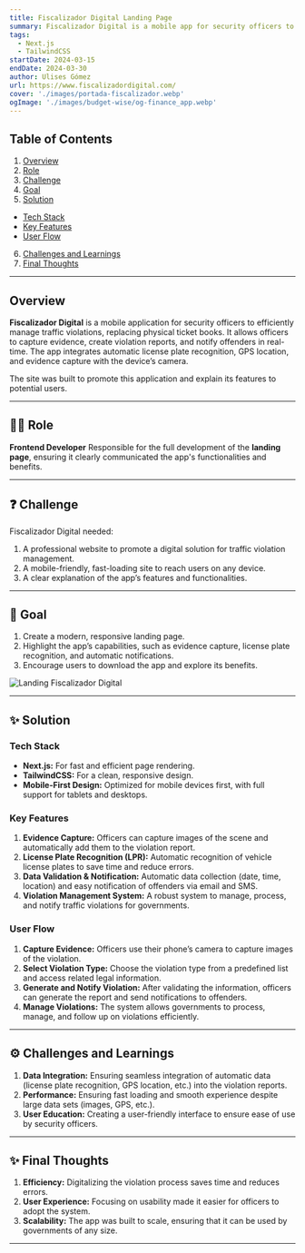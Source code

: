 ```yaml
---
title: Fiscalizador Digital Landing Page
summary: Fiscalizador Digital is a mobile app for security officers to create, manage, consult, and notify traffic violations with graphical evidence, replacing physical ticket books. It integrates features like automatic data capture, license plate recognition, and real-time notifications.
tags:
  - Next.js
  - TailwindCSS
startDate: 2024-03-15
endDate: 2024-03-30
author: Ulises Gómez
url: https://www.fiscalizadordigital.com/
cover: './images/portada-fiscalizador.webp'
ogImage: './images/budget-wise/og-finance_app.webp'
---
```


## Table of Contents
1. [Overview](#overview)
2. [Role](#role)
3. [Challenge](#challenge)
4. [Goal](#goal)
5. [Solution](#solution)
- [Tech Stack](#tech-stack)
- [Key Features](#key-features)
- [User Flow](#user-flow)
6. [Challenges and Learnings](#challenges-and-learnings)
7. [Final Thoughts](#final-thoughts)

---

## Overview
**Fiscalizador Digital** is a mobile application for security officers to efficiently manage traffic violations, replacing physical ticket books. It allows officers to capture evidence, create violation reports, and notify offenders in real-time. The app integrates automatic license plate recognition, GPS location, and evidence capture with the device’s camera.

The site was built to promote this application and explain its features to potential users.

---

## 👨‍💻 Role
**Frontend Developer**
Responsible for the full development of the **landing page**, ensuring it clearly communicated the app's functionalities and benefits.

---

## ❓ Challenge
Fiscalizador Digital needed:
1. A professional website to promote a digital solution for traffic violation management.
2. A mobile-friendly, fast-loading site to reach users on any device.
3. A clear explanation of the app’s features and functionalities.

---

## 🎯 Goal
1. Create a modern, responsive landing page.
2. Highlight the app’s capabilities, such as evidence capture, license plate recognition, and automatic notifications.
3. Encourage users to download the app and explore its benefits.

![Landing Fiscalizador Digital](./images/budget-wise/finance1.webp)

---

## ✨ Solution

### Tech Stack
- **Next.js:** For fast and efficient page rendering.
- **TailwindCSS:** For a clean, responsive design.
- **Mobile-First Design:** Optimized for mobile devices first, with full support for tablets and desktops.

### Key Features
1. **Evidence Capture:** Officers can capture images of the scene and automatically add them to the violation report.
2. **License Plate Recognition (LPR):** Automatic recognition of vehicle license plates to save time and reduce errors.
3. **Data Validation & Notification:** Automatic data collection (date, time, location) and easy notification of offenders via email and SMS.
4. **Violation Management System:** A robust system to manage, process, and notify traffic violations for governments.

### User Flow
1. **Capture Evidence:** Officers use their phone’s camera to capture images of the violation.
2. **Select Violation Type:** Choose the violation type from a predefined list and access related legal information.
3. **Generate and Notify Violation:** After validating the information, officers can generate the report and send notifications to offenders.
4. **Manage Violations:** The system allows governments to process, manage, and follow up on violations efficiently.

---

## ⚙️ Challenges and Learnings
1. **Data Integration:** Ensuring seamless integration of automatic data (license plate recognition, GPS location, etc.) into the violation reports.
2. **Performance:** Ensuring fast loading and smooth experience despite large data sets (images, GPS, etc.).
3. **User Education:** Creating a user-friendly interface to ensure ease of use by security officers.

---

## ✨ Final Thoughts
1. **Efficiency:** Digitalizing the violation process saves time and reduces errors.
2. **User Experience:** Focusing on usability made it easier for officers to adopt the system.
3. **Scalability:** The app was built to scale, ensuring that it can be used by governments of any size.

---
